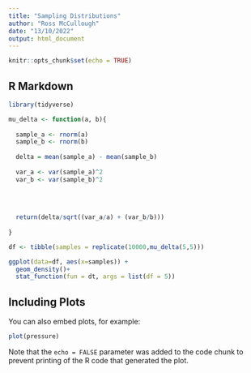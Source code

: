 ```yaml
---
title: "Sampling Distributions"
author: "Ross McCullough"
date: "13/10/2022"
output: html_document
---
```


```r
knitr::opts_chunk$set(echo = TRUE)
```

## R Markdown

```r
library(tidyverse)
```


```r
mu_delta <- function(a, b){
  
  sample_a <- rnorm(a)
  sample_b <- rnorm(b)
  
  delta = mean(sample_a) - mean(sample_b)
  
  var_a <- var(sample_a)^2
  var_b <- var(sample_b)^2
  
  
  
  
  return(delta/sqrt((var_a/a) + (var_b/b)))
  
}

df <- tibble(samples = replicate(10000,mu_delta(5,5)))

ggplot(data=df, aes(x=samples)) +
  geom_density()+
  stat_function(fun = dt, args = list(df = 5))
```

## Including Plots

You can also embed plots, for example:

```r
plot(pressure)
```

Note that the `echo = FALSE` parameter was added to the code chunk to prevent printing of the R code that generated the plot.
